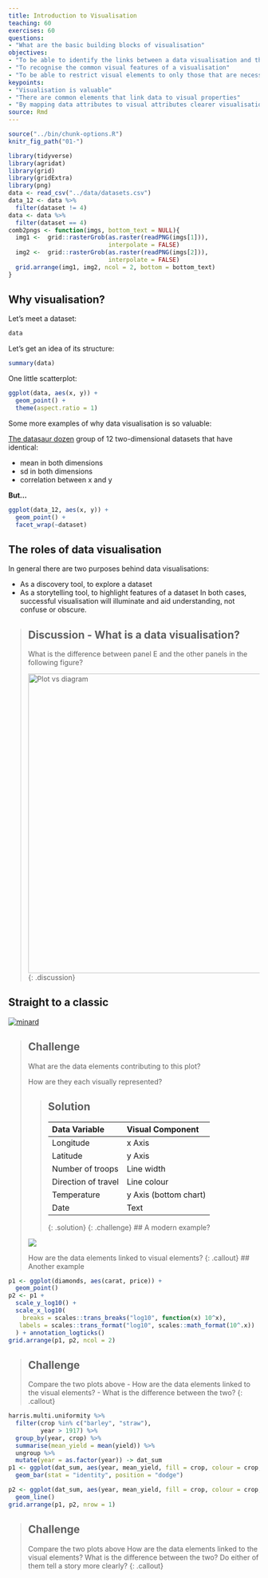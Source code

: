 ```yaml
---
title: Introduction to Visualisation
teaching: 60
exercises: 60
questions:
- "What are the basic building blocks of visualisation"
objectives:
- "To be able to identify the links between a data visualisation and the underlying data structure"
- "To recognise the common visual features of a visualisation"
- "To be able to restrict visual elements to only those that are necessary"
keypoints:
- "Visualisation is valuable"
- "There are common elements that link data to visual properties"
- "By mapping data attributes to visual attributes clearer visualisation is possible"
source: Rmd
---
```


```r
source("../bin/chunk-options.R")
knitr_fig_path("01-")
```

```r
library(tidyverse)
library(agridat)
library(grid)
library(gridExtra)
library(png)
data <- read_csv("../data/datasets.csv")
data_12 <- data %>% 
  filter(dataset != 4)
data <- data %>%
  filter(dataset == 4)
comb2pngs <- function(imgs, bottom_text = NULL){
  img1 <-  grid::rasterGrob(as.raster(readPNG(imgs[1])),
                            interpolate = FALSE)
  img2 <-  grid::rasterGrob(as.raster(readPNG(imgs[2])),
                            interpolate = FALSE)
  grid.arrange(img1, img2, ncol = 2, bottom = bottom_text)
}
```

## Why visualisation?

Let's meet a dataset:

```r
data
```

Let's get an idea of its structure:

```r
summary(data)
```

One little scatterplot:

```r
ggplot(data, aes(x, y)) +
  geom_point() +
  theme(aspect.ratio = 1)
```

Some more examples of why data visualisation is so valuable:

[The datasaur dozen](https://www.autodeskresearch.com/publications/samestats]. ) group of 12 two-dimensional datasets that have identical:

* mean in both dimensions
* sd in both dimensions
* correlation between x and y

**But...**

```r
ggplot(data_12, aes(x, y)) +
  geom_point() +
  facet_wrap(~dataset)
```

## The roles of data visualisation 

In general there are two purposes behind data visualisations:

* As a discovery tool, to explore a dataset
* As a storytelling tool, to highlight features of a dataset
In both cases, successful visualisation will 
illuminate and aid understanding, 
not confuse or obscure.

> ## Discussion - What is a data visualisation? 
> 
> What is the difference between panel E and the other panels in the following figure?
> 
> <img src="../fig/diagram_plot.PNG" alt="Plot vs diagram" style="width: 600px;"/>
{: .discussion}


## Straight to a classic
[![minard](../fig/minard.png)](../fig/minard.png)

> ## Challenge
>
> What are the data elements contributing to this plot?
>
> How are they each visually represented?
> 
> > ## Solution
> > Data Variable | Visual Component
> > :-------------|:---------------
> > Longitude | x Axis
> > Latitude | y Axis
> > Number of troops | Line width
> > Direction of travel | Line colour
> > Temperature | y Axis (bottom chart)
> > Date | Text 
>{: .solution}
{: .challenge}
> ## A modern example?
> 
> ![](../fig/mayer2017.PNG)
> 
> How are the data elements linked to visual elements?
{: .callout}
## Another example
```r
p1 <- ggplot(diamonds, aes(carat, price)) +
  geom_point()
p2 <- p1 +
  scale_y_log10() +
  scale_x_log10(
    breaks = scales::trans_breaks("log10", function(x) 10^x),
   labels = scales::trans_format("log10", scales::math_format(10^.x))
  ) + annotation_logticks()
grid.arrange(p1, p2, ncol = 2)
```

> ## Challenge 
> 
> Compare the two plots above
> - How are the data elements linked to the visual elements?
> - What is the difference between the two?
{: .callout}
```r
harris.multi.uniformity %>% 
  filter(crop %in% c("barley", "straw"),
         year > 1917) %>% 
  group_by(year, crop) %>% 
  summarise(mean_yield = mean(yield)) %>% 
  ungroup %>% 
  mutate(year = as.factor(year)) -> dat_sum
p1 <- ggplot(dat_sum, aes(year, mean_yield, fill = crop, colour = crop, group = crop)) +
  geom_bar(stat = "identity", position = "dodge")

p2 <- ggplot(dat_sum, aes(year, mean_yield, fill = crop, colour = crop, group = crop)) +
  geom_line()
grid.arrange(p1, p2, nrow = 1)
```

> ## Challenge
> 
> Compare the two plots above
> How are the data elements linked to the visual elements?
> What is the difference between the two?
> Do either of them tell a story more clearly?
{: .callout}

